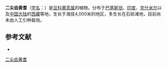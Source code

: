 {{Speciesbox
| name = 二尖齿黄耆
| status = 
| status_system = 
| image =
| genus = Astragalus
| species = bicuspis
| authority = Fisch.
}}

'''二尖齿黄耆'''（[[学名|学名]]：{{lang|la|''Astragalus bicuspis''}}）是[[豆科|豆科]][[黄芪属|黄芪属]]的植物。分布于[[巴基斯坦|巴基斯坦]]、[[印度|印度]]、[[克什米尔|克什米尔]]以及[[中国大陆|中国大陆]]的[[西藏|西藏]]等地，生长于海拔4,000米的地区，多生长在石砾滩地，目前尚未由人工引种栽培。

== 参考文献 ==
<div class="references-small">
* {{cite web| url =http://www.bioinfo.cn/db05/KmzwSpecies.php?action=view&id=15650| title =二尖齿黄耆| work =《中国高等植物数据库全库》| publisher =中国科学院微生物研究所| author =昆明植物研究所| accessdate =2009-02-24| archive-date =2018-06-28| archive-url =https://web.archive.org/web/20180628204035/http://www.bioinfo.cn/db05/KmzwSpecies.php?action=view| dead-url =yes}}
</div>
{{Taxonbar|from=Q10880169}}

[[Category:黄芪属|二尖齿黄耆]]


{{植物小作品}}